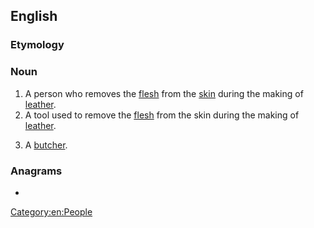 {{also|Flesher}}
==English==

===Etymology===
{{suffix|en|flesh|er}}

===Noun===
{{en-noun}}

# A person who removes the [[flesh]] from the [[skin]] during the making of [[leather]].
# A tool used to remove the [[flesh]] from the skin during the making of [[leather]].
# {{lb|en|Scotland}} A [[butcher]].

===Anagrams===
* {{anagrams|en|Herself|herself}}

[[Category:en:People]]